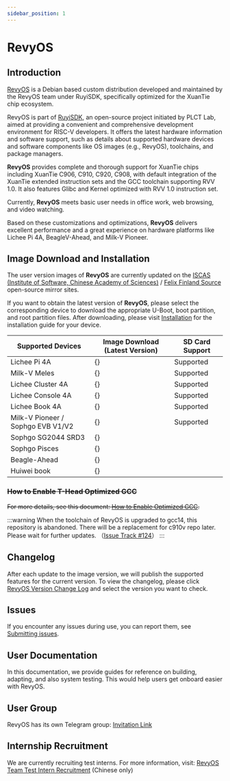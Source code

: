 ```yaml
---
sidebar_position: 1
---
```




# RevyOS

## Introduction

[RevyOS](https://github.com/revyos) is a Debian based custom distribution developed and maintained by the RevyOS team under RuyiSDK, specifically optimized for the XuanTie chip ecosystem.

RevyOS is part of [RuyiSDK](https://github.com/ruyisdk), an open-source project initiated by PLCT Lab, aimed at providing a convenient and comprehensive development environment for RISC-V developers. It offers the latest hardware information and software support, such as details about supported hardware devices and software components like OS images (e.g., RevyOS), toolchains, and package managers.

__RevyOS__ provides complete and thorough support for XuanTie chips including XuanTie C906, C910, C920, C908, with default integration of the XuanTie extended instruction sets and the GCC toolchain supporting RVV 1.0. It also features Glibc and Kernel optimized with RVV 1.0 instruction set.

Currently, __RevyOS__ meets basic user needs in office work, web browsing, and video watching.

Based on these customizations and optimizations, __RevyOS__ delivers excellent performance and a great experience on hardware platforms like Lichee Pi 4A, BeagleV-Ahead, and Milk-V Pioneer.

## Image Download and Installation

The user version images of __RevyOS__ are currently updated on the [ISCAS (Institute of Software, Chinese Academy of Sciences)](https://mirror.iscas.ac.cn/revyos) / [Felix Finland Source](https://mirrors.felixc.at/revyos/) open-source mirror sites.

If you want to obtain the latest version of __RevyOS__, please select the corresponding device to download the appropriate U-Boot, boot partition, and root partition files. After downloading, please visit [Installation](../Installation/intro/) for the installation guide for your device.

| Supported Devices | Image Download (Latest Version)  | SD Card Support |
| ---------------------------------- | -------------------------------------------------------------------------------- | --------- |
| Lichee Pi 4A                       | {<DownloadLink device="Lichee Pi 4A" />}      | Supported       |
| Milk-V Meles                       | {<DownloadLink device="Milk-V Meles" />}      | Supported       |
| Lichee Cluster 4A                  | {<DownloadLink device="Lichee Cluster 4A" />} | Supported       |
| Lichee Console 4A                  | {<DownloadLink device="Lichee Console 4A" />} | Supported       |
| Lichee Book 4A                     | {<DownloadLink device="Lichee Book 4A" />}    | Supported       |
| Milk-V Pioneer / Sophgo EVB V1/V2  | {<DownloadLink device="Milk-V Pioneer" />}    | Supported       |
| Sophgo SG2044 SRD3                 | {<DownloadLink device="Sophgo SG2044" />}     |           |
| Sophgo Pisces                      | {<DownloadLink device="Sophgo Pisces" />}     |           |
| Beagle-Ahead                       | {<DownloadLink device="Beagle-Ahead" />}      |           |
| Huiwei book                        | {<DownloadLink device="Huiwei book" />}       |           |

### ~~How to Enable T-Head Optimized GCC~~

~~For more details, see this document: [How to Enable Optimized GCC](../build/debian/enable_optimization_gcc/).~~

:::warning
When the toolchain of RevyOS is upgraded to gcc14, this repository is abandoned.
There will be a replacement for c910v repo later. Please wait for further updates.
（[Issue Track #124](https://github.com/revyos/revyos/issues/124)）
:::

## Changelog

After each update to the image version, we will publish the supported features for the current version. To view the changelog, please click [RevyOS Version Change Log](../Changelog/changelog-index/) and select the version you want to check.

## Issues

If you encounter any issues during use, you can report them, see [Submitting issues](../issue/).

## User Documentation

In this documentation, we provide guides for reference on building, adapting, and also system testing. This would help users get onboard easier with RevyOS.

## User Group

RevyOS has its own Telegram group: [Invitation Link](https://t.me/+Pi6px22-OsUxM2M1)

## Internship Recruitment

We are currently recruiting test interns. For more information, visit: [RevyOS Team Test Intern Recruitment](https://github.com/plctlab/weloveinterns/blob/master/open-internships.md#j143-revyos%E5%B0%8F%E9%98%9F%E6%B5%8B%E8%AF%95%E5%AE%9E%E4%B9%A0%E7%94%9F20241111%E5%BC%80%E6%94%BE100%E5%90%8D) (Chinese only)

